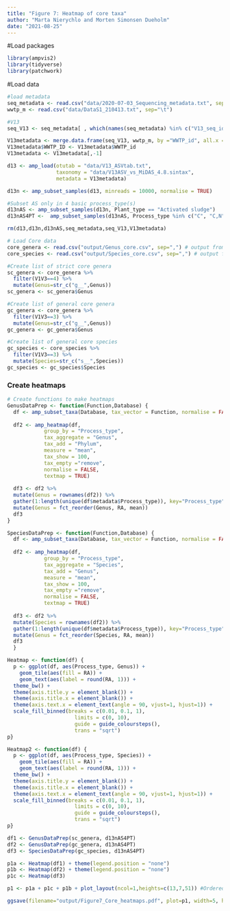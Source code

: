 ```yaml
---
title: "Figure 7: Heatmap of core taxa"
author: "Marta Nierychlo and Morten Simonsen Dueholm"
date: "2021-08-25"
---
```


#Load packages
```r
library(ampvis2)
library(tidyverse)
library(patchwork)
```

#Load data
```r
#load metadata
seq_metadata <- read.csv("data/2020-07-03_Sequencing_metadata.txt", sep="\t")
wwtp_m <- read.csv("data/DataS1_210413.txt", sep="\t")

#V13
seq_V13 <- seq_metadata[ , which(names(seq_metadata) %in% c("V13_seq_id","WWTP_id"))]

V13metadata <- merge.data.frame(seq_V13, wwtp_m, by ="WWTP_id", all.x = TRUE)
V13metadata$WWTP_ID <- V13metadata$WWTP_id
V13metadata <- V13metadata[,-1]

d13 <- amp_load(otutab = "data/V13_ASVtab.txt", 
                taxonomy = "data/V13ASV_vs_MiDAS_4.8.sintax",
                metadata = V13metadata)

d13n <- amp_subset_samples(d13, minreads = 10000, normalise = TRUE)

#Subset AS only in 4 basic process_type(s)
d13nAS <- amp_subset_samples(d13n, Plant_type == "Activated sludge")
d13nAS4PT <-  amp_subset_samples(d13nAS, Process_type %in% c("C", "C,N", "C,N,DN", "C,N,DN,P")) 

rm(d13,d13n,d13nAS,seq_metadata,seq_V13,V13metadata)

# Load Core data
core_genera <- read.csv("output/Genus_core.csv", sep=",") # output from Figure6a_6b_Core_analysis.Rmd
core_species <- read.csv("output/Species_core.csv", sep=",") # output from Figure6a_6b_Core_analysis.Rmd

#Create list of strict core genera
sc_genera <- core_genera %>%
  filter(V1V3==4) %>%
  mutate(Genus=str_c("g__",Genus))
sc_genera <- sc_genera$Genus

#Create list of general core genera
gc_genera <- core_genera %>%
  filter(V1V3==3) %>%
  mutate(Genus=str_c("g__",Genus))
gc_genera <- gc_genera$Genus

#Create list of general core species
gc_species <- core_species %>%
  filter(V1V3==3) %>%
  mutate(Species=str_c("s__",Species))
gc_species <- gc_species$Species

```

### Create heatmaps
```r
# Create functions to make heatmaps
GenusDataPrep <- function(Function,Database) {
  df <- amp_subset_taxa(Database, tax_vector = Function, normalise = FALSE)
  
  df2 <- amp_heatmap(df,
            group_by = "Process_type",
            tax_aggregate = "Genus",
            tax_add = "Phylum",
            measure = "mean",
            tax_show = 100,
            tax_empty ="remove",
            normalise = FALSE,
            textmap = TRUE)
  
  df3 <- df2 %>%
  mutate(Genus = rownames(df2)) %>%
  gather(1:length(unique(df$metadata$Process_type)), key="Process_type", value="RA") %>%
  mutate(Genus = fct_reorder(Genus, RA, mean))
  df3
}

SpeciesDataPrep <- function(Function,Database) {
  df <- amp_subset_taxa(Database, tax_vector = Function, normalise = FALSE)
  
  df2 <- amp_heatmap(df,
            group_by = "Process_type",
            tax_aggregate = "Species",
            tax_add = "Genus",
            measure = "mean",
            tax_show = 100,
            tax_empty ="remove",
            normalise = FALSE,
            textmap = TRUE)
  
  df3 <- df2 %>%
  mutate(Species = rownames(df2)) %>%
  gather(1:length(unique(df$metadata$Process_type)), key="Process_type", value="RA") %>%
  mutate(Genus = fct_reorder(Species, RA, mean))
  df3
  }

Heatmap <- function(df) {
  p <- ggplot(df, aes(Process_type, Genus)) +
    geom_tile(aes(fill = RA)) + 
    geom_text(aes(label = round(RA, 1))) +
  theme_bw() +
  theme(axis.title.y = element_blank()) +
  theme(axis.title.x = element_blank()) +
  theme(axis.text.x = element_text(angle = 90, vjust=1, hjust=1)) +
  scale_fill_binned(breaks = c(0.01, 0.1, 1),
                      limits = c(0, 10),
                      guide = guide_coloursteps(),
                      trans = "sqrt")
p}

Heatmap2 <- function(df) {
  p <- ggplot(df, aes(Process_type, Species)) +
    geom_tile(aes(fill = RA)) + 
    geom_text(aes(label = round(RA, 1))) +
  theme_bw() +
  theme(axis.title.y = element_blank()) +
  theme(axis.title.x = element_blank()) +
  theme(axis.text.x = element_text(angle = 90, vjust=1, hjust=1)) +
  scale_fill_binned(breaks = c(0.01, 0.1, 1),
                      limits = c(0, 10),
                      guide = guide_coloursteps(),
                      trans = "sqrt")
p}

df1 <- GenusDataPrep(sc_genera, d13nAS4PT)
df2 <- GenusDataPrep(gc_genera, d13nAS4PT)
df3 <- SpeciesDataPrep(gc_species, d13nAS4PT)

p1a <- Heatmap(df1) + theme(legend.position = "none")
p1b <- Heatmap(df2) + theme(legend.position = "none")
p1c <- Heatmap(df3) 

p1 <- p1a + p1c + p1b + plot_layout(ncol=1,heights=c(13,7,51)) #Ordered for easier figure setup in illustrator

ggsave(filename="output/Figure7_Core_heatmaps.pdf", plot=p1, width=5, height=14, useDingbats=FALSE, limitsize=FALSE)
```
